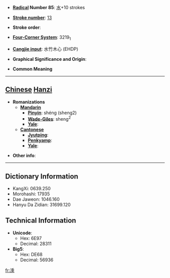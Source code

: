* '''[[Wiktionary:Chinese radical index| Radical]] Number 85''': [[Wiktionary:Chinese radical index 水|水]]+10 strokes

* '''[[Wiktionary:Chinese total strokes index|Stroke number]]''': [[Wiktionary:Chinese total strokes index 13|13]]

* '''Stroke order''': 

* '''[[Wiktionary:Chinese four corner index|Four-Corner System]]''': 3219<sub>1</sub>

* '''[[Wiktionary:Chinese Cangjie index|Cangjie input]]''': 水竹木心 (EHDP)

* '''Graphical Significance and Origin''': 

* '''Common Meaning'''

----

== [[Chinese]] [[Hanzi]] ==

* '''Romanizations'''
** '''[[Mandarin]]'''
*** '''[[Pinyin]]''': shéng (sheng2)
*** '''[[Wade-Giles]]''': sheng<sup>2</sup>
*** '''[[Yale]]''': 
** '''[[Cantonese]]'''
*** '''[[Jyutping]]''':
*** '''[[Penkyamp]]''': 
*** '''[[Yale]]''': 

* '''Other info''': 

----

== Dictionary Information ==

* KangXi: 0639.250
* Morohashi: 17935
* Dae Jaweon: 1046.160
* Hanyu Da Zidian: 31699.120

== Technical Information ==

* '''Unicode''':
** Hex: 6E97
** Decimal: 28311
* '''Big5''':
** Hex: DE68
** Decimal: 56936

[[fr:溗]]